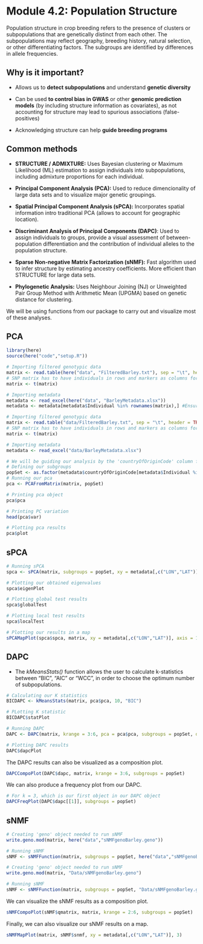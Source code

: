 # Module 4.2: Population Structure

Population structure in crop breeding refers to the presence of clusters or subpopulations that are genetically distinct from each other. The subpopulations may reflect geography, breeding history, natural selection, or other differentiating factors. The subgroups are identified by differences in allele frequencies.

## Why is it important?

-   Allows us to **detect subpopulations** and understand **genetic diversity**

-   Can be used **to control bias in GWAS** or other **genomic prediction models** (by including structure information as covariates), as not accounting for structure may lead to spurious associations (false-positives)

-   Acknowledging structure can help **guide breeding programs**

## Common methods

-   **STRUCTURE / ADMIXTURE:** Uses Bayesian clustering or Maximum Likelihood (ML) estimation to assign individuals into subpopulations, including admixture proportions for each individual.

-   **Principal Component Analysis (PCA):** Used to reduce dimencionality of large data sets and to visualize major genetic groupings.

-   **Spatial Principal Component Analysis (sPCA):** Incorporates spatial information intro traditional PCA (allows to account for geographic location).

-   **Discriminant Analysis of Principal Components (DAPC)**: Used to assign individuals to groups, provide a visual assessment of between-population differentiation and the contribution of individual alleles to the population structure.

-   **Sparse Non-negative Matrix Factorization (sNMF):** Fast algorithm used to infer structure by estimating ancestry coefficients. More efficient than STRUCTURE for large data sets.

-   **Phylogenetic Analysis:** Uses Neighbour Joining (NJ) or Unweighted Pair Group Method with Arithmetic Mean (UPGMA) based on genetic distance for clustering.

We will be using functions from our package to carry out and visualize most of these analyses.

## PCA

```r
library(here)
source(here("code","setup.R"))
```

```r
# Importing filtered genotypic data
matrix <- read.table(here("data", "FilteredBarley.txt"), sep = "\t", header = TRUE, row.names = 1, check.names = FALSE)
# SNP matrix has to have individuals in rows and markers as columns for the posterior functions
matrix <- t(matrix)

# Importing metadata
metadata <- read_excel(here("data", "BarleyMetadata.xlsx"))
metadata <- metadata[metadata$Individual %in% rownames(matrix),] #Ensuring IDs match
```

```r
# Importing filtered genotypic data
matrix <- read.table("data/FilteredBarley.txt", sep = "\t", header = TRUE, row.names = 1, check.names = FALSE)
# SNP matrix has to have individuals in rows and markers as columns for the posterior functions
matrix <- t(matrix)

# Importing metadata
metadata <- read_excel("data/BarleyMetadata.xlsx")
```

```r
# We will be guiding our analysis by the 'countryOfOriginCode' column from our metadata
# Defining our subgroups
popSet <- as.factor(metadata$countryOfOriginCode[metadata$Individual %in% rownames(matrix)])
# Running our pca
pca <- PCAFromMatrix(matrix, popSet)

# Printing pca object
pca$pca

# Printing PC variation
head(pca$var)

# Plotting pca results
pca$plot
```

## sPCA

```r
# Running sPCA
spca <- sPCA(matrix, subgroups = popSet, xy = metadata[,c("LON","LAT")], eigenPlot = TRUE, tests = TRUE)

# Plotting our obtained eigenvalues
spca$eigenPlot

# Plotting global test results
spca$globalTest

# Plotting local test results
spca$localTest

# Plotting our results in a map
sPCAMapPlot(spca$spca, matrix, xy = metadata[,c("LON","LAT")], axis = 1, pos = TRUE)
```

## DAPC

-   The *kMeansStats()* function allows the user to calculate k-statistics between "BIC", "AIC" or "WCC", in order to choose the optimum number of subpopulations.

```r
# Calculating our K statistics
BICDAPC <- kMeansStats(matrix, pca$pca, 10, "BIC")

# PLotting K statistic
BICDAPC$statPlot

# Running DAPC
DAPC <- DAPC(matrix, krange = 3:6, pca = pca$pca, subgroups = popSet, dapcPlot = TRUE)

# Plotting DAPC results
DAPC$dapcPlot
```

The DAPC results can also be visualized as a composition plot.

```r
DAPCCompoPlot(DAPC$dapc, matrix, krange = 3:6, subgroups = popSet)
```

We can also produce a frequency plot from our DAPC.

```r
# For k = 3, which is our first object in our DAPC object
DAPCFreqPlot(DAPC$dapc[[1]], subgroups = popSet)
```

## sNMF

```r
# Creating 'geno' object needed to run sNMF
write.geno.mod(matrix, here("data","sNMFgenoBarley.geno"))

# Running sNMF
sNMF <- sNMFFunction(matrix, subgroups = popSet, here("data","sNMFgenoBarley.geno"), maxK = 6, cePlot = TRUE)
```

```r
# Creating 'geno' object needed to run sNMF
write.geno.mod(matrix, "Data/sNMFgenoBarley.geno")

# Running sNMF
sNMF <- sNMFFunction(matrix, subgroups = popSet, "Data/sNMFgenoBarley.geno", maxK = 6, cePlot = TRUE)
```

We can visualize the sNMF results as a composition plot.

```r
sNMFCompoPlot(sNMF$qmatrix, matrix, krange = 2:6, subgroups = popSet)
```

Finally, we can also visualize our sNMF results on a map.

```r
sNMFMapPlot(matrix, sNMF$snmf, xy = metadata[,c("LON","LAT")], 3)
```
